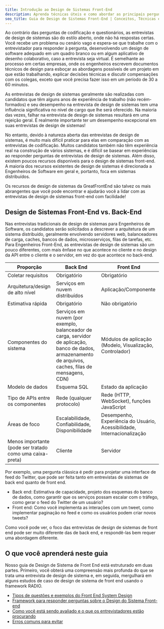 ```yaml
---
title: Introdução ao Design de Sistemas Front-End
description: Aprenda técnicas úteis e como abordar as principais perguntas de design de sistemas front-end, escritas por ex-entrevistadores de empresas de tecnologia renomadas FAANG.
seo_title: Guia de Design de Sistemas Front-End | Conceitos, Técnicas e Perguntas
---
```


Ao contrário das perguntas de codificação e questionários, as entrevistas de design de sistemas são do estilo aberto, onde não há respostas certas. Você recebe um problema ou cenário vago e espera-se que trabalhe com o entrevistador para responder à pergunta, desenvolvendo um design de software adequado em um quadro branco ou em algum aplicativo de desenho colaborativo, caso a entrevista seja virtual. É semelhante ao processo em certas empresas, onde os engenheiros escrevem documentos técnicos de design para esboçar as abordagens possíveis de um projeto em que estão trabalhando, explicar decisões técnicas e discutir compensações com os colegas, exceto que você precisa fazer isso em um período de 30 a 60 minutos.

As entrevistas de design de sistemas geralmente são realizadas com candidatos que têm alguns anos de experiência de trabalho (não recém-formados) e seu desempenho na entrevista de design de sistemas tem uma influência significativa no nível de cargo que lhe será oferecido. Na maioria das vezes, falhar na entrevista de design de sistemas resultará em uma rejeição geral. É realmente importante ter um desempenho excepcional em suas entrevistas de design de sistemas!

No entanto, devido à natureza aberta das entrevistas de design de sistemas, é muito mais difícil praticar para elas em comparação com as entrevistas de codificação. Muitos candidatos também não têm experiência real na construção de vários sistemas, e é difícil se basear em experiências ao responder perguntas de entrevistas de design de sistemas. Além disso, existem poucos recursos disponíveis para o design de sistemas front-end. A maioria dos recursos existentes de design de sistemas é direcionada a Engenheiros de Software em geral e, portanto, foca em sistemas distribuídos.

Os recursos de design de sistemas da GreatFrontEnd são talvez os mais abrangentes que você pode encontrar e ajudarão você a lidar com as entrevistas de design de sistemas front-end com facilidade!

## Design de Sistemas Front-End vs. Back-End

Nas entrevistas tradicionais de design de sistemas para Engenheiros de Software, os candidatos serão solicitados a descrever a arquitetura de um sistema distribuído, geralmente envolvendo servidores web, balanceadores de carga, caches, bancos de dados, microsserviços, filas de tarefas, etc. Para Engenheiros Front-End, as entrevistas de design de sistemas são um pouco diferentes, com mais ênfase no que acontece no cliente e no design da API entre o cliente e o servidor, em vez do que acontece no back-end.

| Proporção | Back End | Front End |
| --- | --- | --- |
| Coletar requisitos | Obrigatório | Obrigatório |
| Arquitetura/design de alto nível | Serviços em nuvem distribuídos | Aplicação/Componente |
| Estimativa rápida | Obrigatório | Não obrigatório |
| Componentes do sistema | Serviços em nuvem (por exemplo, balanceador de carga, servidor de aplicação, banco de dados, armazenamento de arquivos, caches, filas de mensagens, CDN) | Módulos de aplicação (Modelo, Visualização, Controlador) |
| Modelo de dados | Esquema SQL | Estado da aplicação |
| Tipo de APIs entre os componentes | Rede (qualquer protocolo) | Rede (HTTP, WebSocket), funções JavaScript |
| Áreas de foco | Escalabilidade, Confiabilidade, Disponibilidade | Desempenho, Experiência do Usuário, Acessibilidade, Internacionalização |
| Menos importante (pode ser tratado como uma caixa-preta) | Cliente | Servidor |

Por exemplo, uma pergunta clássica é pedir para projetar uma interface de feed do Twitter, que pode ser feita tanto em entrevistas de sistemas de back end quanto de front end.

- Back end: Estimativa de capacidade, projeto dos esquemas do banco de dados, como garantir que os serviços possam escalar com o tráfego, como gerar o feed do Twitter de um usuário?
- Front end: Como você implementa as interações com um tweet, como implementar paginação no feed e como os usuários podem criar novos tweets?

Como você pode ver, o foco das entrevistas de design de sistemas de front end pode ser muito diferente das de back end, e respondê-las bem requer uma abordagem diferente.

## O que você aprenderá neste guia

Nosso guia de Design de Sistema de Front End está estruturado em duas partes. Primeiro, você obterá uma compreensão mais profunda do que se trata uma entrevista de design de sistema e, em seguida, mergulhará em alguns estudos de caso de design de sistema de front end usando o framework RADIO.

- [Tipos de questões e exemplos do Front End System Design](/system-design/types-of-questions)
- [Framework para responder perguntas sobre o Design do Sistema Front-end](/system-design/framework)
- [Como você está sendo avaliado e o que os entrevistadores estão procurando](/system-design/evaluation-axes)
- [Erros comuns para evitar](/system-design/common-mistakes)
